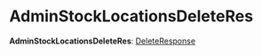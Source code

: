 
# AdminStockLocationsDeleteRes

 **AdminStockLocationsDeleteRes**: [DeleteResponse](medusa.DeleteResponse-1.mdx)
